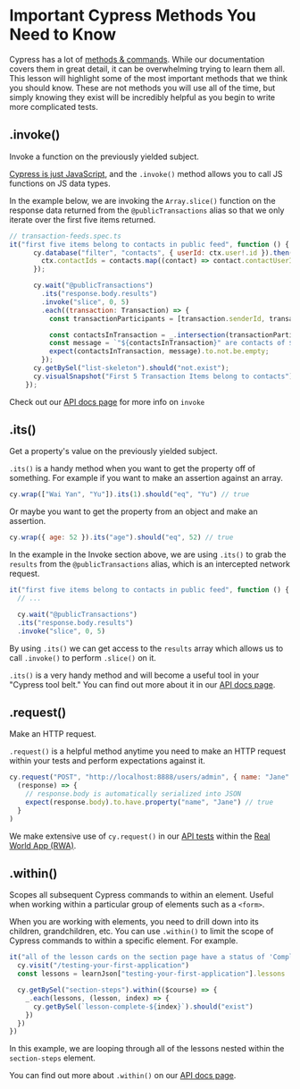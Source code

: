 # Important Cypress Methods You Need to Know

Cypress has a lot of [methods & commands](https://docs.cypress.io/api/table-of-contents). While our documentation covers them in great detail, it can be overwhelming trying to learn them all. This lesson will highlight some of the most important methods that we think you should know. These are not methods you will use all of the time, but simply knowing they exist will be incredibly helpful as you begin to write more complicated tests.

## .invoke()

Invoke a function on the previously yielded subject.

[Cypress is just JavaScript](/cypress-fundamentals/cypress-is-just-javascript), and the `.invoke()` method allows you to call JS functions on JS data types.

In the example below, we are invoking the `Array.slice()` function on the response data returned from the `@publicTransactions` alias so that we only iterate over the first five items returned.

```js
// transaction-feeds.spec.ts
it("first five items belong to contacts in public feed", function () {
      cy.database("filter", "contacts", { userId: ctx.user!.id }).then((contacts: Contact[]) => {
        ctx.contactIds = contacts.map((contact) => contact.contactUserId);
      });

      cy.wait("@publicTransactions")
        .its("response.body.results")
        .invoke("slice", 0, 5)
        .each((transaction: Transaction) => {
          const transactionParticipants = [transaction.senderId, transaction.receiverId];

          const contactsInTransaction = _.intersection(transactionParticipants, ctx.contactIds!);
          const message = `"${contactsInTransaction}" are contacts of ${ctx.user!.id}`;
          expect(contactsInTransaction, message).to.not.be.empty;
        });
      cy.getBySel("list-skeleton").should("not.exist");
      cy.visualSnapshot("First 5 Transaction Items belong to contacts");
    });
```

Check out our [API docs page](https://docs.cypress.io/api/commands/invoke) for more info on `invoke`

## .its()

Get a property's value on the previously yielded subject.

`.its()` is a handy method when you want to get the property off of something. For example if you want to make an assertion against an array.

```js
cy.wrap(["Wai Yan", "Yu"]).its(1).should("eq", "Yu") // true
```

Or maybe you want to get the property from an object and make an assertion.

```js
cy.wrap({ age: 52 }).its("age").should("eq", 52) // true
```

In the example in the Invoke section above, we are using `.its()` to grab the `results` from the `@publicTransactions` alias, which is an intercepted network request.

```js
it("first five items belong to contacts in public feed", function () {
  // ...

  cy.wait("@publicTransactions")
  .its("response.body.results")
  .invoke("slice", 0, 5)
```

By using `.its()` we can get access to the `results` array which allows us to call `.invoke()` to perform `.slice()` on it.

`.its()` is a very handy method and will become a useful tool in your "Cypress tool belt." You can find out more about it in our [API docs page](https://docs.cypress.io/api/commands/its).

## .request()

Make an HTTP request.

`.request()` is a helpful method anytime you need to make an HTTP request within your tests and perform expectations against it.

```js
cy.request("POST", "http://localhost:8888/users/admin", { name: "Jane" }).then(
  (response) => {
    // response.body is automatically serialized into JSON
    expect(response.body).to.have.property("name", "Jane") // true
  }
)
```

We make extensive use of `cy.request()` in our [API tests](https://github.com/cypress-io/cypress-realworld-app/tree/develop/cypress/tests/api) within the [Real World App (RWA)](https://github.com/cypress-io/cypress-realworld-app).

## .within()

Scopes all subsequent Cypress commands to within an element. Useful when working within a particular group of elements such as a `<form>`.

When you are working with elements, you need to drill down into its children, grandchildren, etc. You can use `.within()` to limit the scope of Cypress commands to within a specific element. For example.

```js
it("all of the lesson cards on the section page have a status of 'Completed'", () => {
  cy.visit("/testing-your-first-application")
  const lessons = learnJson["testing-your-first-application"].lessons

  cy.getBySel("section-steps").within(($course) => {
    _.each(lessons, (lesson, index) => {
      cy.getBySel(`lesson-complete-${index}`).should("exist")
    })
  })
})
```

In this example, we are looping through all of the lessons nested within the `section-steps` element.

You can find out more about `.within()` on our [API docs page](https://docs.cypress.io/api/commands/within).
